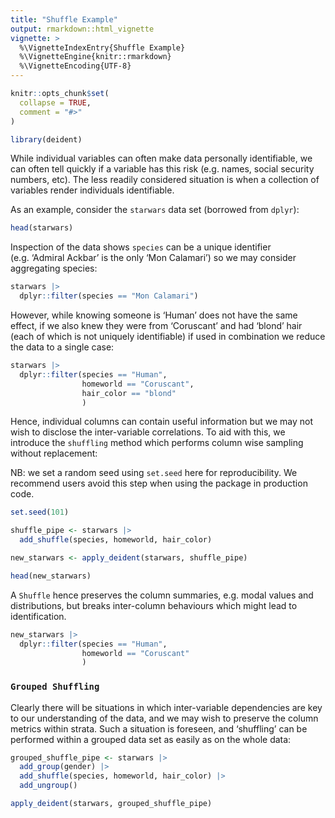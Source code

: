 ---
title: "Shuffle Example"
output: rmarkdown::html_vignette
vignette: >
  %\VignetteIndexEntry{Shuffle Example}
  %\VignetteEngine{knitr::rmarkdown}
  %\VignetteEncoding{UTF-8}
---

```{r, include = FALSE}
knitr::opts_chunk$set(
  collapse = TRUE,
  comment = "#>"
)
```

```{r setup}
library(deident)
```

While individual variables can often make data personally identifiable, we can often tell quickly if a variable has this risk (e.g. names, social security numbers, etc).  The less readily considered situation is when a collection of variables render individuals identifiable.  

As an example, consider the `starwars` data set (borrowed from `dplyr`):

``` {r}
head(starwars)
```

Inspection of the data shows `species` can be a unique identifier (e.g. 'Admiral Ackbar' is the only 'Mon Calamari') so we may consider aggregating species:

``` {r}
starwars |> 
  dplyr::filter(species == "Mon Calamari")
```

However, while knowing someone is 'Human' does not have the same effect, if we also knew they were from 'Coruscant' and had 'blond' hair (each of which is not uniquely identifiable) if used in combination we reduce the data to a single case: 

``` {r}
starwars |> 
  dplyr::filter(species == "Human", 
                homeworld == "Coruscant",
                hair_color == "blond"
                )
```

Hence, individual columns can contain useful information but we may not wish to disclose the inter-variable correlations.  To aid with this, we introduce the `shuffling` method  which performs column wise sampling without replacement:

NB: we set a random seed using `set.seed` here for reproducibility.  We recommend users avoid this step when using the package in production code.

``` {r}
set.seed(101)

shuffle_pipe <- starwars |> 
  add_shuffle(species, homeworld, hair_color)

new_starwars <- apply_deident(starwars, shuffle_pipe)

head(new_starwars)
```

A `Shuffle` hence preserves the column summaries, e.g. modal values and distributions, but breaks inter-column behaviours which might lead to identification.

``` {r}
new_starwars |> 
  dplyr::filter(species == "Human", 
                homeworld == "Coruscant"
                )
```

### `Grouped Shuffling`

Clearly there will be situations in which inter-variable dependencies are key to our understanding of the data, and we may wish to preserve the column metrics within strata.  Such a situation is foreseen, and 'shuffling' can be performed within a grouped data set as easily as on the whole data:

``` {r}
grouped_shuffle_pipe <- starwars |> 
  add_group(gender) |> 
  add_shuffle(species, homeworld, hair_color) |>
  add_ungroup()

apply_deident(starwars, grouped_shuffle_pipe)
```

